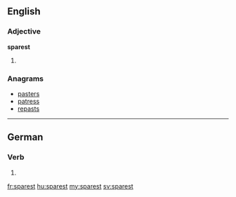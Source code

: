 ==English==

===Adjective===
'''sparest'''

# {{en-superlative of|spare}}

===Anagrams===
* [[pasters#English|pasters]]
* [[patress#English|patress]]
* [[repasts#English|repasts]]

----

==German==

===Verb===
{{head|de}}

# {{de-verb form of|sparen|2|s|k1}}

[[fr:sparest]]
[[hu:sparest]]
[[my:sparest]]
[[sv:sparest]]